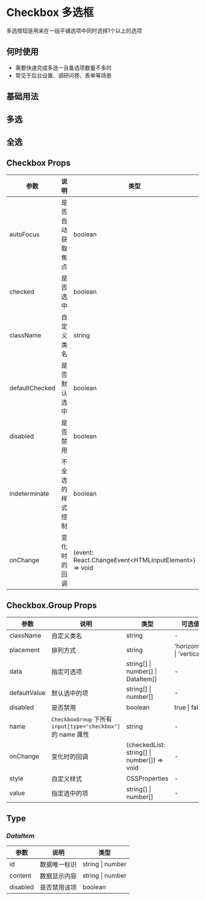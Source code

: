 # Checkbox 多选框

多选按钮是用来在一组平铺选项中同时选择1个以上的选项

## 何时使用

- 需要快速完成多选一且备选项数量不多时
- 常见于后台设置、调研问卷、表单等场景

## 基础用法


<DemoBasic />

## 多选


<DemoMultiselect />

## 全选


<DemoAllselect />

## Checkbox Props

| 参数           | 说明             | 类型                                                   | 可选值        | 默认值 |
| -------------- | ---------------- | ------------------------------------------------------ | ------------- | ------ |
| autoFocus      | 是否自动获取焦点 | boolean                                                | true \| false | false  |
| checked        | 是否选中         | boolean                                                | true \| false | false  |
| className      | 自定义类名       | string                                                 | -             | -      |
| defaultChecked | 是否默认选中     | boolean                                                | true \| false | false  |
| disabled       | 是否禁用         | boolean                                                | true \| false | false  |
| indeterminate  | 不全选的样式控制 | boolean                                                | true \| false | false  |
| onChange       | 变化时的回调     | (event: React.ChangeEvent\<HTMLInputElement\>) => void | -             | -      |

## Checkbox.Group Props

| 参数         | 说明                                                         | 类型                                        | 可选值        | 默认值 |
| ------------ | ------------------------------------------------------------ | ------------------------------------------- | ------------- | ------ |
| className    | 自定义类名                                                   | string                                      | -             | -      |
| placement    | 排列方式                                                   | string                                      | 'horizontal' \| 'vertical'             | 'horizontal'      |
| data         | 指定可选项                                                   | string[] \| number[] \| DataItem[]          | -             | []     |
| defaultValue | 默认选中的项                                                 | string[] \| number[]                        | -             | []     |
| disabled     | 是否禁用                                                     | boolean                                     | true \| false | false  |
| name         | `CheckboxGroup` 下所有 `input[type="checkbox"]` 的 name 属性 | string                                      | -             | -      |
| onChange     | 变化时的回调                                                 | (checkedList: string[] \| number[]) => void | -             | -      |
| style        | 自定义样式                                                   | CSSProperties                               | -             | -      |
| value        | 指定选中的项                                                 | string[] \| number[]                        | -             | -      |

## Type

### _DataItem_

| 参数     | 说明         | 类型             |
| -------- | ------------ | ---------------- |
| id       | 数据唯一标识 | string \| number |
| content  | 数据显示内容 | string \| number |
| disabled | 是否禁用该项 | boolean          |
